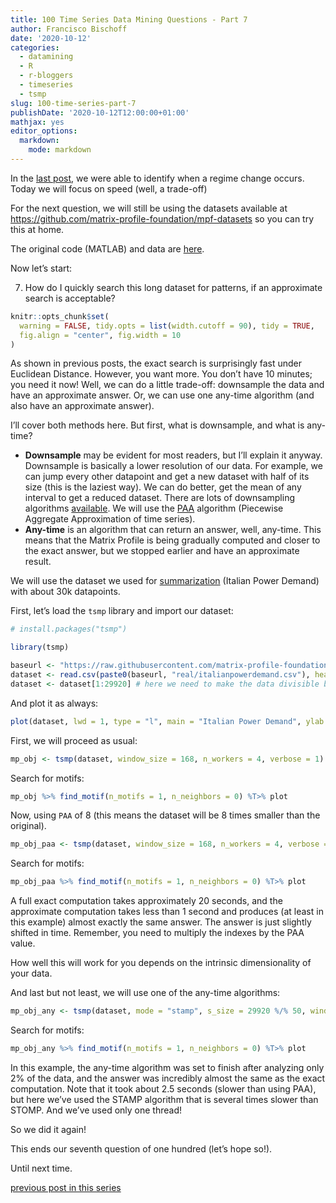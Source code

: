 ```yaml
---
title: 100 Time Series Data Mining Questions - Part 7
author: Francisco Bischoff
date: '2020-10-12'
categories:
  - datamining
  - R
  - r-bloggers
  - timeseries
  - tsmp
slug: 100-time-series-part-7
publishDate: '2020-10-12T12:00:00+01:00'
mathjax: yes
editor_options:
  markdown:
    mode: markdown
---
```


In the [last post](/posts/100-time-series-part-6), we were able to identify when a regime change occurs.
Today we will focus on speed (well, a trade-off)

For the next question, we will still be using the datasets available at <https://github.com/matrix-profile-foundation/mpf-datasets> so you can try this at home.

The original code (MATLAB) and data are [here](https://www.cs.ucr.edu/~eamonn/HundredQuestions.zip).

Now let's start:

7.  How do I quickly search this long dataset for patterns, if an approximate search is acceptable?

```r
knitr::opts_chunk$set(
  warning = FALSE, tidy.opts = list(width.cutoff = 90), tidy = TRUE,
  fig.align = "center", fig.width = 10
)
```

As shown in previous posts, the exact search is surprisingly fast under Euclidean Distance.
However, you want more.
You don't have 10 minutes; you need it now!
Well, we can do a little trade-off: downsample the data and have an approximate answer.
Or, we can use one any-time algorithm (and also have an approximate answer).

I'll cover both methods here.
But first, what is downsample, and what is any-time?

-   **Downsample** may be evident for most readers, but I'll explain it anyway. Downsample is basically a lower resolution of our data. For example, we can jump every other datapoint and get a new dataset with half of its size (this is the laziest way). We can do better, get the mean of any interval to get a reduced dataset. There are lots of downsampling algorithms [available](https://en.wikipedia.org/wiki/Downsampling_(signal_processing)). We will use the [PAA](https://jmotif.github.io/sax-vsm_site/morea/algorithm/PAA.html) algorithm (Piecewise Aggregate Approximation of time series).
-   **Any-time** is an algorithm that can return an answer, well, any-time. This means that the Matrix Profile is being gradually computed and closer to the exact answer, but we stopped earlier and have an approximate result.

We will use the dataset we used for [summarization](/posts/100-time-series-part-5) (Italian Power Demand) with about 30k datapoints.

First, let's load the `tsmp` library and import our dataset:

```r
# install.packages("tsmp")

library(tsmp)

baseurl <- "https://raw.githubusercontent.com/matrix-profile-foundation/mpf-datasets/05efe885cff4b2266067ad62c4f6fa2b537ad2a2/"
dataset <- read.csv(paste0(baseurl, "real/italianpowerdemand.csv"), header = FALSE)$V1
dataset <- dataset[1:29920] # here we need to make the data divisible by the value we will use in PAA. This will be fixed in further versions.
```

And plot it as always:

```r
plot(dataset, lwd = 1, type = "l", main = "Italian Power Demand", ylab = "kWh", xlab = "time (hourly)")
```

First, we will proceed as usual:

```r

mp_obj <- tsmp(dataset, window_size = 168, n_workers = 4, verbose = 1)
```

Search for motifs:

```r

mp_obj %>% find_motif(n_motifs = 1, n_neighbors = 0) %T>% plot
```

Now, using `PAA` of 8 (this means the dataset will be 8 times smaller than the original).

```r

mp_obj_paa <- tsmp(dataset, window_size = 168, n_workers = 4, verbose = 1, paa = 8)
```

Search for motifs:

```r

mp_obj_paa %>% find_motif(n_motifs = 1, n_neighbors = 0) %T>% plot
```

A full exact computation takes approximately 20 seconds, and the approximate computation takes less than 1 second and produces (at least in this example) almost exactly the same answer.
The answer is just slightly shifted in time.
Remember, you need to multiply the indexes by the PAA value.

How well this will work for you depends on the intrinsic dimensionality of your data.

And last but not least, we will use one of the any-time algorithms:

```r

mp_obj_any <- tsmp(dataset, mode = "stamp", s_size = 29920 %/% 50, window_size = 168, verbose = 1)
```

Search for motifs:

```r

mp_obj_any %>% find_motif(n_motifs = 1, n_neighbors = 0) %T>% plot
```

In this example, the any-time algorithm was set to finish after analyzing only 2% of the data, and the answer was incredibly almost the same as the exact computation.
Note that it took about 2.5 seconds (slower than using PAA), but here we've used the STAMP algorithm that is several times slower than STOMP.
And we've used only one thread!

So we did it again!

This ends our seventh question of one hundred (let's hope so!).

Until next time.

[previous post in this series](/posts/100-time-series-part-6)
